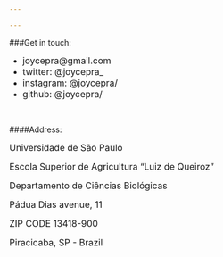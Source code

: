 ```yaml
---

---
```


###Get in touch:

* <font size="3">joycepra@gmail.com</font>
* <font size="3">twitter: @joycepra_</font>
* <font size="3">instagram: @joycepra/</font>
* <font size="3">github: @joycepra/</font>

<br>

####Address:

<font size="3">Universidade de São Paulo</font>

<font size="3">Escola Superior de Agricultura "Luiz de Queiroz"</font>

<font size="3">Departamento de Ciências Biológicas</font>

<font size="3">Pádua Dias avenue, 11</font>

<font size="3">ZIP CODE 13418-900</font>

<font size="3">Piracicaba, SP - Brazil</font>